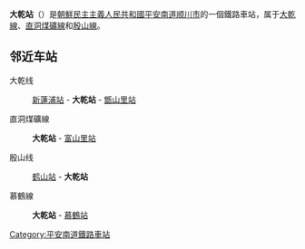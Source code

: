 {{unreferenced|time=2015-01-27T05:26:22+00:00}}
{{朝鮮半島車站資訊
|公司色 = blue
|文字色 = 
|站名 = 大乾站
|圖片 = 
|pxl = 
|圖片說明 =
|前一站1 = [[新蓮浦站|新蓮浦]]
|前一站距離1 = 2.1
|後一站距離1 = 3.6
|後一站1 = [[甑山里站|甑山里]]
|所屬路線1 = [[大乾線|大乾線]]
|距離1 = 2.1
|起點站1 = [[新蓮浦站|新蓮浦]]
|前一站2 = 
|前一站距離2 = 
|後一站距離2 = 4.7
|後一站2 = [[富山里站|富山里]]
|所屬路線2 = [[直洞煤礦線|直洞煤礦線]]
|距離2 = 0.0
|起點站2 = 大乾
|前一站3 = [[鹤山站_(平安南道)|鹤山]]
|前一站距離3 = 3.3
|後一站距離3 = 
|後一站3 = 
|所屬路線3 = [[殷山線|殷山線]]
|距離3 = 5.8
|起點站3 = [[殷山站|殷山]]
|前一站4 = 
|前一站距離4 = 
|後一站距離4 = 1.4
|後一站4 = [[慕鶴站|慕鶴]]
|所屬路線4 = [[慕鶴線|慕鶴線]]
|距離4 = 0.0
|起點站4 = 大乾
|諺文 = 대건역
|朝鮮漢字 = 대건驛
|文觀部式 = Daegeon-yeok
|馬-賴式 = Taegŏn-yŏk
|副站名 = 
|車站編號 = 
|停站路線數 = 
|所屬公司 = [[朝鮮民主主義人民共和國鐵道省|朝鮮民主主義人民共和國鐵道省]]
|所在地 =[[平安南道|平安南道]][[顺川市|顺川市]]
|車站構造 = 地面车站
|月台配置 = 
|啟用年月日 =
|廢站年月日 = 
|上下車人次 = 
|統計年度 = 
|轉車 = 
|備註 = 
|全寬備註 = 
}}

'''大乾站'''（{{lang-ko|대건역}}）是[[朝鮮民主主義人民共和國|朝鮮民主主義人民共和國]][[平安南道|平安南道]][[顺川市|顺川市]]的一個鐵路車站，属于[[大乾線|大乾線]]、[[直洞煤礦線|直洞煤礦線]]和[[殷山線|殷山線]]。

==邻近车站==
大乾线
:[[新蓮浦站|新蓮浦站]] - '''大乾站''' - [[甑山里站|甑山里站]]
直洞煤礦線
:'''大乾站''' - [[富山里站|富山里站]]
殷山线
:[[鹤山站_(平安南道)|鹤山站]] - '''大乾站'''
慕鶴線
:'''大乾站''' - [[慕鶴站|慕鶴站]]

{{朝鲜铁路小作品}}

{{大乾線}}
{{直洞煤礦線}}
{{殷山線}}
{{慕鶴線}}
[[Category:平安南道鐵路車站|Category:平安南道鐵路車站]]